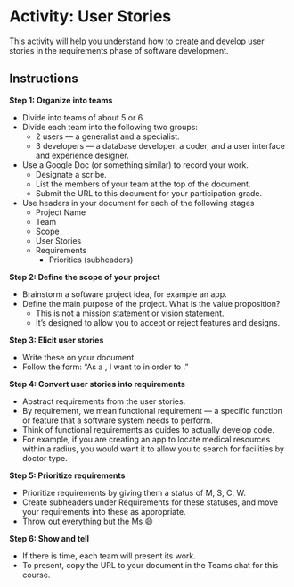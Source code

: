 # Activity: User Stories

This activity will help you understand how to create and develop user stories in the requirements phase of software development.

## Instructions

**Step 1: Organize into teams**

-   Divide into teams of about 5 or 6.
-   Divide each team into the following two groups:
    -   2 users --- a generalist and a specialist.
    -   3 developers --- a database developer, a coder, and a user interface and experience designer.
-   Use a Google Doc (or something similar) to record your work.
    -   Designate a scribe.
    -   List the members of your team at the top of the document.
    -   Submit the URL to this document for your participation grade.
-  Use headers in your document for each of the following stages
   -  Project Name
   -  Team
   -  Scope
   -  User Stories
   -  Requirements
      -  Priorities (subheaders)

**Step 2: Define the scope of your project**

-   Brainstorm a software project idea, for example an app.
-   Define the main purpose of the project. What is the value proposition?
    -   This is not a mission statement or vision statement.
    -   It's designed to allow you to accept or reject features and designs.

**Step 3: Elicit user stories**

-   Write these on your document.
-   Follow the form: "As a <user_type>, I want to <action> in order to <goal>."

**Step 4: Convert user stories into requirements**

-   Abstract requirements from the user stories.
-   By requirement, we mean functional requirement --- a specific function or feature that a software system needs to perform. 
-   Think of functional requirements as guides to actually develop code.
-   For example, if you are creating an app to locate medical resources within a radius, you would want it to allow you to search for facilities by doctor type.

**Step 5: Prioritize requirements**

-   Prioritize requirements by giving them a status of M, S, C, W.
-   Create subheaders under Requirements for these statuses, and move your requirements into these as appropriate.
-   Throw out everything but the Ms 😄

**Step 6: Show and tell**

-   If there is time, each team will present its work.
-   To present, copy the URL to your document in the Teams chat for this course.
